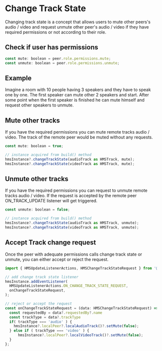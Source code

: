 # Change Track State

Changing track state is a concept that allows users to mute other peers's audio / video and request unmute other peer's audio / video if they have required permissions or not according to their role.

## Check if user has permissions

```js
const mute: boolean = peer.role.permissions.mute;
const unmute: boolean = peer.role.permissions.unmute;
```

## Example

Imagine a room with 10 people having 3 speakers and they have to speak one by one. The first speaker can mute other 2 speakers and start. After some point when the first speaker is finished he can mute himself and request other speakers to unmute.

## Mute other tracks

If you have the required permissions you can mute remote tracks audio / video. The track of the remote peer would be muted without any requests.

```js
const mute: boolean = true;

// instance acquired from build() method
hmsInstance?.changeTrackState(audioTrack as HMSTrack, mute);
hmsInstance?.changeTrackState(videoTrack as HMSTrack, mute);
```

## Unmute other tracks

If you have the required permissions you can request to unmute remote tracks audio / video. If the request is accepted by the remote peer ON_TRACK_UPDATE listener will get triggered.

```js
const unmute: boolean = false;

// instance acquired from build() method
hmsInstance?.changeTrackState(audioTrack as HMSTrack, unmute);
hmsInstance?.changeTrackState(videoTrack as HMSTrack, unmute);
```

## Accept Track change request

Once the peer with adequate permissions calls change track state or unmute, you can either accept or reject the request.

```js
import { HMSUpdateListenerActions, HMSChangeTrackStateRequest } from '@100mslive/react-native-hms';

// add change track state listener
hmsInstance.addEventListener(
  HMSUpdateListenerActions.ON_CHANGE_TRACK_STATE_REQUEST,
  onChangeTrackStateRequest,
);

// reject or accept the request
const onChangeTrackStateRequest = (data: HMSChangeTrackStateRequest) => {
  const requestedBy = data?.requestedBy?.name
  const trackType = data?.trackType            
  if( trackType === 'audio' ) {
    hmsInstance?.localPeer?.localAudioTrack()?.setMute(false);
  } else if ( trackType === 'video' ) {
      hmsInstance?.localPeer?.localVideoTrack()?.setMute(false);
  }
};
```

